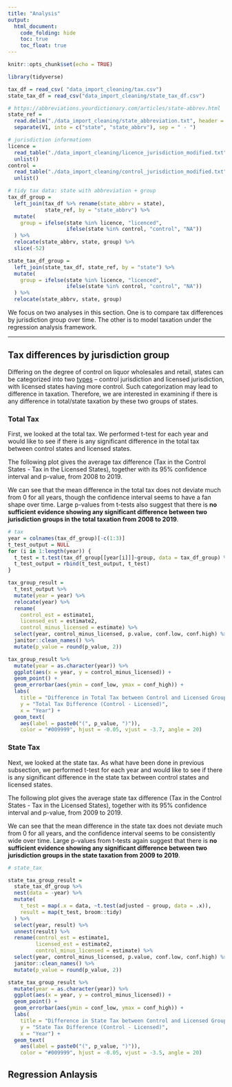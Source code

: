 ```yaml
---
title: "Analysis"
output: 
  html_document:
    code_folding: hide
    toc: true
    toc_float: true
---
```


```r
knitr::opts_chunk$set(echo = TRUE)

library(tidyverse)
```

```r
tax_df = read_csv( "data_import_cleaning/tax.csv")
state_tax_df = read_csv("data_import_cleaning/state_tax_df.csv")

# https://abbreviations.yourdictionary.com/articles/state-abbrev.html
state_ref = 
  read.delim("./data_import_cleaning/state_abbreviation.txt", header = F) %>%
  separate(V1, into = c("state", "state_abbrv"), sep = " - ") 

# jurisdiction informatiomn
licence = 
  read_table("./data_import_cleaning/licence_jurisdiction_modified.txt") %>%
  unlist()
control = 
  read_table("./data_import_cleaning/control_jurisdiction_modified.txt") %>%
  unlist()

# tidy tax data: state with abbreviation + group
tax_df_group =  
  left_join(tax_df %>% rename(state_abbrv = state), 
            state_ref, by = "state_abbrv") %>% 
  mutate(
    group = ifelse(state %in% licence, "licenced", 
                   ifelse(state %in% control, "control", "NA"))
  ) %>% 
  relocate(state_abbrv, state, group) %>% 
  slice(-52)

state_tax_df_group = 
  left_join(state_tax_df, state_ref, by = "state") %>% 
  mutate(
    group = ifelse(state %in% licence, "licenced", 
                   ifelse(state %in% control, "control", "NA"))
  ) %>% 
  relocate(state_abbrv, state, group)
```

We focus on two analyses in this section. One is to compare tax differences by jurisdiction group over time. The other is to model taxation under the regression analysis framework. 

---

## Tax differences by jurisdiction group

Differing on the degree of control on liquor wholesales and retail, states can be categorized into two [types](https://www.ncsla.org/State-Officials.html) -- control jurisdiction and licensed jurisdiction, with licensed states having more control. Such categorization may lead to difference in taxation. Therefore, we are interested in examining if there is any difference in total/state taxation by these two groups of states. 

### Total Tax

First, we looked at the total tax. We performed t-test for each year and would like to see if there is any significant difference in the total tax between control states and licensed states. 

The following plot gives the average tax difference (Tax in the Control States - Tax in the Licensed States), together with its 95% confidence interval and p-value, from 2008 to 2019. 

We can see that the mean difference in the total tax does not deviate much from 0 for all years, though the confidence interval seems to have a fan shape over time. Large p-values from t-tests also suggest that there is **no sufficient evidence showing any significant difference between two jurisdiction groups in the total taxation from 2008 to 2019**.

```r
# tax
year = colnames(tax_df_group)[-c(1:3)]
t_test_output = NULL
for (i in 1:length(year)) {
  t_test = t.test(tax_df_group[[year[i]]]~group, data = tax_df_group) %>% broom::tidy()
  t_test_output = rbind(t_test_output, t_test)
}

tax_group_result = 
  t_test_output %>% 
  mutate(year = year) %>% 
  relocate(year) %>% 
  rename(
    control_est = estimate1, 
    licensed_est = estimate2, 
    control_minus_licensed = estimate) %>% 
  select(year, control_minus_licensed, p.value, conf.low, conf.high) %>% 
  janitor::clean_names() %>% 
  mutate(p_value = round(p_value, 2))

tax_group_result %>% 
  mutate(year = as.character(year)) %>% 
  ggplot(aes(x = year, y = control_minus_licensed)) +
  geom_point() + 
  geom_errorbar(aes(ymin = conf_low, ymax = conf_high)) +
  labs(
    title = "Difference in Total Tax between Control and Licensed Groups over time (p-value)",
    y = "Total Tax Difference (Control - Licensed)", 
    x = "Year") + 
  geom_text(
    aes(label = paste0("(", p_value, ")")), 
    color = "#009999", hjust = -0.05, vjust = -3.7, angle = 20)
```


### State Tax

Next, we looked at the state tax. As what have been done in previous subsection, we performed t-test for each year and would like to see if there is any significant difference in the state tax between control states and licensed states. 

The following plot gives the average state tax difference (Tax in the Control States - Tax in the Licensed States), together with its 95% confidence interval and p-value, from 2009 to 2019. 

We can see that the mean difference in the state tax does not deviate much from 0 for all years, and the confidence interval seems to be consistently wide over time. Large p-values from t-tests again suggest that there is **no sufficient evidence showing any significant difference between two jurisdiction groups in the state taxation from 2009 to 2019**.

```r
# state_tax

state_tax_group_result = 
  state_tax_df_group %>% 
  nest(data = -year) %>% 
  mutate(
    t_test = map(.x = data, ~t.test(adjusted ~ group, data = .x)),
    result = map(t_test, broom::tidy)
  ) %>% 
  select(year, result) %>% 
  unnest(result) %>% 
  rename(control_est = estimate1, 
         licensed_est = estimate2,
         control_minus_licensed = estimate) %>% 
  select(year, control_minus_licensed, p.value, conf.low, conf.high) %>% 
  janitor::clean_names() %>% 
  mutate(p_value = round(p_value, 2))

state_tax_group_result %>% 
  mutate(year = as.character(year)) %>% 
  ggplot(aes(x = year, y = control_minus_licensed)) +
  geom_point() + 
  geom_errorbar(aes(ymin = conf_low, ymax = conf_high)) +
  labs(
    title = "Difference in State Tax between Control and Licensed Groups over time (p-value)",
    y = "State Tax Difference (Control - Licensed)",
    x = "Year") + 
  geom_text(
    aes(label = paste0("(", p_value, ")")), 
    color = "#009999", hjust = -0.05, vjust = -3.5, angle = 20)
```



## Regression Anlaysis







